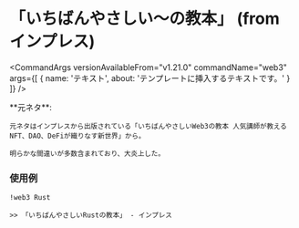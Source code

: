 
# 「いちばんやさしい〜の教本」 (from インプレス)

<CommandArgs
  versionAvailableFrom="v1.21.0"
  commandName="web3"
  args={[
    {
      name: 'テキスト',
      about: 'テンプレートに挿入するテキストです。'
    }
  ]}
/>

<Callout type="info">
    **元ネタ**:

    元ネタはインプレスから出版されている「いちばんやさしいWeb3の教本 人気講師が教えるNFT、DAO、DeFiが織りなす新世界」から。

    明らかな間違いが多数含まれており、大炎上した。
</Callout>

### 使用例

`!web3 Rust`

```
>> 「いちばんやさしいRustの教本」 - インプレス
```

